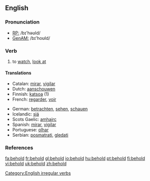 ==English==

===Pronunciation===
* [[Recieved Pronunciation|RP:]] /bɪ'həʊld/
* [[General American|GenAM:]] /bɪ'hoʊld/
===Verb===
{{en-verb|beholds|beholding|beheld}}

# {{transitive}} to [[watch]], [[look at]]

====Translations====
{{top}}
*Catalan: [[mirar]], [[vigilar]]
*Dutch: [[aanschouwen]]
*Finnish: [[katsoa]] (1)
*French: [[regarder]], [[voir]]
{{mid}}
*German: [[betrachten]], [[sehen]], [[schauen]]
*Icelandic: [[sjá]]
*Scots Gaelic: [[amhairc]]
*Spanish: [[mirar]], [[vigilar]]
*Portuguese: [[olhar]]
*Serbian: [[posmatrati]], [[gledati]]
{{bottom}}

===References===
{{R:Century 1911}}
{{R:Webster 1913}}

[[Category:English irregular verbs]]

[[fa:behold]]
[[fr:behold]]
[[gl:behold]]
[[io:behold]]
[[hu:behold]]
[[pt:behold]]
[[fi:behold]]
[[vi:behold]]
[[uk:behold]]
[[zh:behold]]